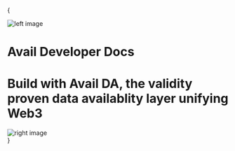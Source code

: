 
{

<div className="relative lg:w-[80vw] max-md:px-3 mx-auto mt-16">
  <img
    src="/introshapes.png"
    alt="left image"
    className="absolute left-0 top-0 -z-10 max-md:opacity-30"
  />
  <h1 className="text-center text-4xl tracking-tighter font-bold md:text-5xl mt-4 font-thicccboibold ">
    Avail Developer Docs
  </h1>
  <h1 className="text-center  text-xl font-normal mx-auto mt-3  max-w-xl font-thicccboiregular ">
  Build with Avail DA, the validity proven data availablity layer unifying Web3
  </h1>
  <img
    src="/introshapes.png"
    alt="right image"
    className="absolute right-0 top-0 -z-10 max-md:opacity-30"
  />
</div>
}

<Introduction />

